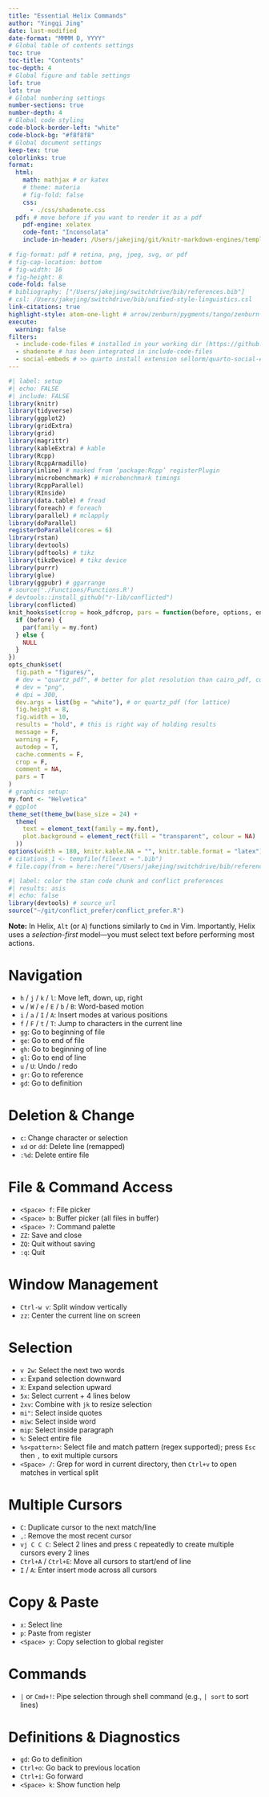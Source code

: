 ```yaml
---
title: "Essential Helix Commands"
author: "Yingqi Jing"
date: last-modified
date-format: "MMMM D, YYYY"
# Global table of contents settings
toc: true
toc-title: "Contents"
toc-depth: 4
# Global figure and table settings
lof: true
lot: true
# Global numbering settings
number-sections: true
number-depth: 4
# Global code styling
code-block-border-left: "white"
code-block-bg: "#f8f8f8"
# Global document settings
keep-tex: true
colorlinks: true
format:
  html:
    math: mathjax # or katex
    # theme: materia
    # fig-fold: false
    css: 
      - ./css/shadenote.css
  pdf: # move before if you want to render it as a pdf
    pdf-engine: xelatex
    code-font: "Inconsolata"
    include-in-header: /Users/jakejing/git/knitr-markdown-engines/templates/shadenote/shadenote.tex # only for pdf
  
# fig-format: pdf # retina, png, jpeg, svg, or pdf
# fig-cap-location: bottom
# fig-width: 16
# fig-height: 8
code-fold: false
# bibliography: ["/Users/jakejing/switchdrive/bib/references.bib"]
# csl: /Users/jakejing/switchdrive/bib/unified-style-linguistics.csl
link-citations: true
highlight-style: atom-one-light # arrow/zenburn/pygments/tango/zenburn or themes/default.theme
execute:
  warning: false
filters: 
  - include-code-files # installed in your working dir (https://github.com/quarto-ext/include-code-files#readme) via >> quarto add quarto-ext/include-code-files
  - shadenote # has been integrated in include-code-files
  - social-embeds # >> quarto install extension sellorm/quarto-social-embeds
---
```



```r
#| label: setup
#| echo: FALSE
#| include: FALSE
library(knitr)
library(tidyverse)
library(ggplot2)
library(gridExtra)
library(grid)
library(magrittr)
library(kableExtra) # kable
library(Rcpp)
library(RcppArmadillo)
library(inline) # masked from ‘package:Rcpp’ registerPlugin
library(microbenchmark) # microbenchmark timings
library(RcppParallel)
library(RInside)
library(data.table) # fread
library(foreach) # foreach
library(parallel) # mclapply
library(doParallel)
registerDoParallel(cores = 6)
library(rstan)
library(devtools)
library(pdftools) # tikz
library(tikzDevice) # tikz device
library(purrr)
library(glue)
library(ggpubr) # ggarrange
# source('./Functions/Functions.R')
# devtools::install_github("r-lib/conflicted")
library(conflicted)
knit_hooks$set(crop = hook_pdfcrop, pars = function(before, options, envir) {
  if (before) {
    par(family = my.font)
  } else {
    NULL
  }
})
opts_chunk$set(
  fig.path = "figures/",
  # dev = "quartz_pdf", # better for plot resolution than cairo_pdf, comment this to avoid folding plot in html
  # dev = "png",
  # dpi = 300,
  dev.args = list(bg = "white"), # or quartz_pdf (for lattice)
  fig.height = 8,
  fig.width = 10,
  results = "hold", # this is right way of holding results
  message = F,
  warning = F,
  autodep = T,
  cache.comments = F,
  crop = F,
  comment = NA,
  pars = T
)
# graphics setup:
my.font <- "Helvetica"
# ggplot
theme_set(theme_bw(base_size = 24) +
  theme(
    text = element_text(family = my.font),
    plot.background = element_rect(fill = "transparent", colour = NA)
  ))
options(width = 180, knitr.kable.NA = "", knitr.table.format = "latex")
# citations_1 <- tempfile(fileext = ".bib")
# file.copy(from = here::here("/Users/jakejing/switchdrive/bib/references.bib"), to = citations_1)
```

```r
#| label: color the stan code chunk and conflict preferences
#| results: asis
#| echo: false
library(devtools) # source_url
source("~/git/conflict_prefer/conflict_prefer.R")
```

\clearpage


**Note:** In Helix, `Alt` (or `A`) functions similarly to `Cmd` in Vim. Importantly, Helix uses a *selection-first* model—you must select text before performing most actions.

# Navigation

* `h` / `j` / `k` / `l`: Move left, down, up, right
* `w` / `W` / `e` / `E` / `b` / `B`: Word-based motion
* `i` / `a` / `I` / `A`: Insert modes at various positions
* `f` / `F` / `t` / `T`: Jump to characters in the current line
* `gg`: Go to beginning of file
* `ge`: Go to end of file
* `gh`: Go to beginning of line
* `gl`: Go to end of line
* `u` / `U`: Undo / redo
* `gr`: Go to reference
* `gd`: Go to definition


# Deletion & Change

* `c`: Change character or selection
* `xd` or `dd`: Delete line (remapped)
* `:%d`: Delete entire file


# File & Command Access

* `<Space> f`: File picker
* `<Space> b`: Buffer picker (all files in buffer)
* `<Space> ?`: Command palette
* `ZZ`: Save and close
* `ZQ`: Quit without saving
* `:q`: Quit



# Window Management

* `Ctrl-w v`: Split window vertically
* `zz`: Center the current line on screen


# Selection

* `v 2w`: Select the next two words
* `x`: Expand selection downward
* `X`: Expand selection upward
* `5x`: Select current + 4 lines below
* `2xv`: Combine with `jk` to resize selection
* `mi"`: Select inside quotes
* `miw`: Select inside word
* `mip`: Select inside paragraph
* `%`: Select entire file
* `%s<pattern>`: Select file and match pattern (regex supported); press `Esc` then `,` to exit multiple cursors
* `<Space> /`: Grep for word in current directory, then `Ctrl+v` to open matches in vertical split


# Multiple Cursors

* `C`: Duplicate cursor to the next match/line
* `,`: Remove the most recent cursor
* `vj C C C`: Select 2 lines and press `C` repeatedly to create multiple cursors every 2 lines
* `Ctrl+A` / `Ctrl+E`: Move all cursors to start/end of line
* `I` / `A`: Enter insert mode across all cursors


# Copy & Paste

* `x`: Select line
* `p`: Paste from register
* `<Space> y`: Copy selection to global register

# Commands

* `|` or `Cmd+!`: Pipe selection through shell command (e.g., `| sort` to sort lines)


# Definitions & Diagnostics

* `gd`: Go to definition
* `Ctrl+o`: Go back to previous location
* `Ctrl+i`: Go forward
* `<Space> k`: Show function help

